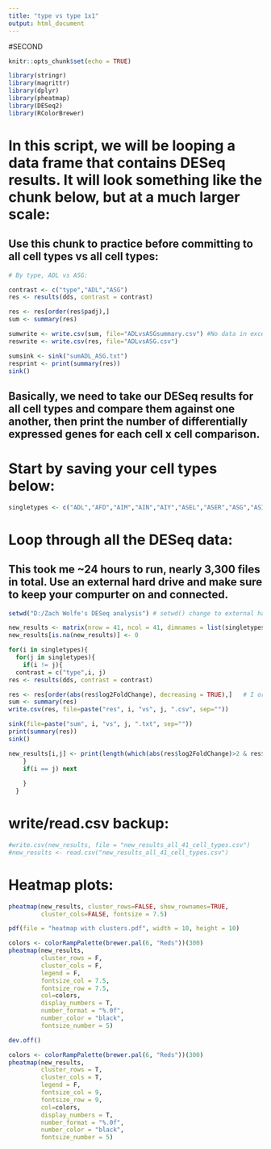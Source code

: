 ---
title: "type vs type 1x1"
output: html_document
---

#SECOND

```{r setup, include=FALSE}
knitr::opts_chunk$set(echo = TRUE)
```


```{r}
library(stringr)
library(magrittr)
library(dplyr)
library(pheatmap)
library(DESeq2)
library(RColorBrewer)
```

# In this script, we will be looping a data frame that contains DESeq results. It will look something like the chunk below, but at a much larger scale:
## Use this chunk to practice before committing to all cell types vs all cell types:
```{r}
# By type, ADL vs ASG:

contrast <- c("type","ADL","ASG")
res <- results(dds, contrast = contrast)

res <- res[order(res$padj),]
sum <- summary(res)

sumwrite <- write.csv(sum, file="ADLvsASGsummary.csv") #No data in excel file. See sink() below
reswrite <- write.csv(res, file="ADLvsASG.csv")

sumsink <- sink("sumADL_ASG.txt")
resprint <- print(summary(res))
sink()
```

## Basically, we need to take our DESeq results for all cell types and compare them against one another, then print the number of differentially expressed genes for each cell x cell comparison.

# Start by saving your cell types below:
```{r}
singletypes <- c("ADL","AFD","AIM","AIN","AIY","ASEL","ASER","ASG","ASI","ASK","AVA","AVE","AVG","AVH","AVK","AVL","AVM","AWA","AWB","AWC","BAG","CAN","DA","DD","DVC","I5","IL1","IL2","LUA","NSM","OLL","OLQ","PHA","PVC","PVD","PVM","RIA","RIC","RIM","RIS","RMD","SMB","SMD","VB","VC","VD")
```


# Loop through all the DESeq data:
## This took me ~24 hours to run, nearly 3,300 files in total. Use an external hard drive and make sure to keep your compurter on and connected.
```{r}
setwd("D:/Zach Wolfe's DESeq analysis") # setwd() change to external hard drive

new_results <- matrix(nrow = 41, ncol = 41, dimnames = list(singletypes,singletypes))
new_results[is.na(new_results)] <- 0

for(i in singletypes){
  for(j in singletypes){
    if(i != j){
  contrast = c("type",i, j)
res <- results(dds, contrast = contrast)

res <- res[order(abs(res$log2FoldChange), decreasing = TRUE),]   # I ordered my results by log2foldchange. You can reorder them however you want.
sum <- summary(res)
write.csv(res, file=paste("res", i, "vs", j, ".csv", sep=""))

sink(file=paste("sum", i, "vs", j, ".txt", sep=""))
print(summary(res))
sink()

new_results[i,j] <- print(length(which(abs(res$log2FoldChange)>2 & res$padj < .05))) # Change values if desired
    }
    if(i == j) next
    
    }
  }
```

# write/read.csv backup:
```{r}
#write.csv(new_results, file = "new_results_all_41_cell_types.csv")
#new_results <- read.csv("new_results_all_41_cell_types.csv")
```

# Heatmap plots:
```{r}
pheatmap(new_results, cluster_rows=FALSE, show_rownames=TRUE,
         cluster_cols=FALSE, fontsize = 7.5)

pdf(file = "heatmap with clusters.pdf", width = 10, height = 10)

colors <- colorRampPalette(brewer.pal(6, "Reds"))(300)
pheatmap(new_results,
         cluster_rows = F,
         cluster_cols = F,
         legend = F,
         fontsize_col = 7.5,
         fontsize_row = 7.5,
         col=colors,
         display_numbers = T, 
         number_format = "%.0f",
         number_color = "black",
         fontsize_number = 5)

dev.off()

colors <- colorRampPalette(brewer.pal(6, "Reds"))(300)
pheatmap(new_results,
         cluster_rows = T,
         cluster_cols = T,
         legend = F,
         fontsize_col = 9,
         fontsize_row = 9,
         col=colors,
         display_numbers = T, 
         number_format = "%.0f",
         number_color = "black",
         fontsize_number = 5)
```

